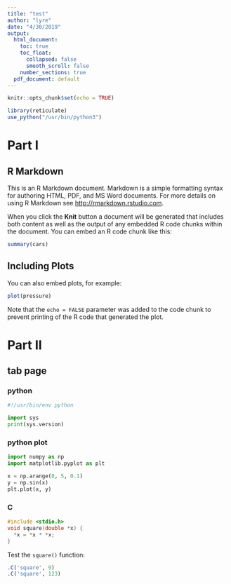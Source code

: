 ```yaml
---
title: "test"
author: "lyre"
date: "4/30/2019"
output:
  html_document: 
    toc: true
    toc_float:
      collapsed: false
      smooth_scroll: false
    number_sections: true
  pdf_document: default
---
```


```r
knitr::opts_chunk$set(echo = TRUE)

library(reticulate)
use_python("/usr/bin/python3")
```

# Part I

## R Markdown

This is an R Markdown document. Markdown is a simple formatting syntax for authoring HTML, PDF, and MS Word documents. For more details on using R Markdown see <http://rmarkdown.rstudio.com>.

When you click the **Knit** button a document will be generated that includes both content as well as the output of any embedded R code chunks within the document. You can embed an R code chunk like this:

```r
summary(cars)
```

## Including Plots

You can also embed plots, for example:

```r
plot(pressure)
```

Note that the `echo = FALSE` parameter was added to the code chunk to prevent printing of the R code that generated the plot.

# Part II

## tab page {.tabset}



### python

```python
#!/usr/bin/env python

import sys
print(sys.version)

```


### python plot

```python
import numpy as np
import matplotlib.pyplot as plt

x = np.arange(0, 5, 0.1)
y = np.sin(x)
plt.plot(x, y)

```


### C

```c
#include <stdio.h>
void square(double *x) {
  *x = *x * *x;
}
```

Test the `square()` function:

```r
.C('square', 9)
.C('square', 123)
```

